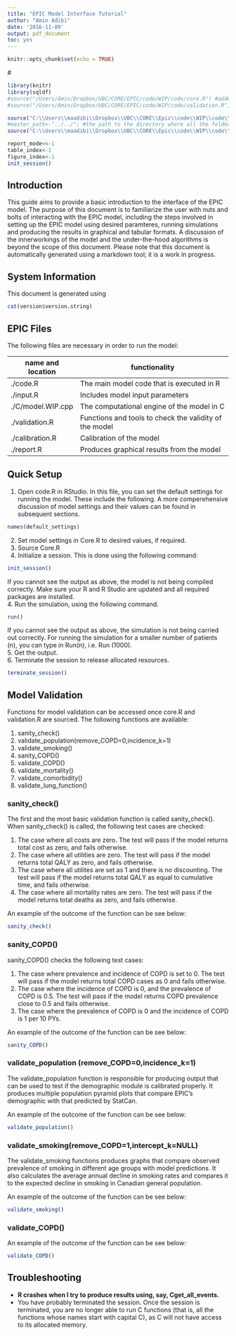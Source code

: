 ```yaml
---
title: "EPIC Model Interface Tutorial"
author: "Amin Adibi"
date: '2016-11-09'
output: pdf_document
toc: yes
---
```


```r
knitr::opts_chunk$set(echo = TRUE)
```
#<!-- sourcing files for subsequent r code  --> 
```r
library(knitr)
library(sqldf)
#source("/Users/Amin/Dropbox/UBC/CORE/EPIC/code/WIP/code/core.R") #added, was missing. Amin
#source("/Users/Amin/Dropbox/UBC/CORE/EPIC/code/WIP/code/validation.R") #added, was missing. Amin

source("C:\\Users\\maadibi\\Dropbox\\UBC\\CORE\\Epic\\code\\WIP\\code\\core.R") #added, was missing. Amin
#master_path<-"../../"; #the path to the directory where all the folders reside. Amin. 
source("C:\\Users\\maadibi\\Dropbox\\UBC\\CORE\\Epic\\code\\WIP\\code\\validation.R")

report_mode<<-1
table_index<-1
figure_index<-1
init_session()
```


## Introduction

This guide aims to provide a basic introduction to the interface of the EPIC model. The purpose of this document is to familiarize the user with nuts and bolts of interacting with the EPIC model, including the steps involved in setting up the EPIC model using desired paramteres, running simulations and producing the results in graphical and tabular formats. A discussion of the innerworkings of the model and the under-the-hood algorithms is beyond the scope of this document. Please note that this document is automatically generated using a markdown tool; it is a work in progress.

## System Information
This document is generated using 
```r
cat(version$version.string)
```

## EPIC Files
The following files are necessary in order to run the model:

| name and location |                   functionality                  | 
|-------------------|--------------------------------------------------|
|  ./code.R         | The main model code that is executed in R        | 
|  ./input.R        | Includes model input parameters                  | 
|  ./C/model.WIP.cpp| The computational engine of the model in C       | 
|   ./validation.R  | Functions and tools to check the validity of the model| 
|   ./calibration.R | Calibration of the model                         | 
|   ./report.R      | Produces graphical results from the model        |

## Quick Setup
1. Open code.R in RStudio. In this file, you can set the default settings for running the model. These include the following. A more comperehensive discussion of model settings and their values can be found in subsequent sections.  
```r
names(default_settings) 
```
2. Set model settings in Core.R to desired values, if required. 
3. Source Core.R
4. Initialize a session. This is done using the following command:  
```r
init_session()
```
If you cannot see the output as above, the model is not being compiled correctly. Make sure your R and R Studio are updated and all required packages are installed.  
4. Run the simulation, using the following command. 
```r
run()
```
If you cannot see the output as above, the simulation is not being carried out correctly. For running the simulation for a smaller number of patients (n), you can type in Run(n), i.e. Run (1000).  
5. Get the output.  
6. Terminate the session to release allocated resources. 
```r
terminate_session()
```

## Model Validation
Functions for model validation can be accessed once core.R and validation.R are sourced. The following functions are available:

1. sanity_check()
2. validate_population(remove_COPD=0,incidence_k=1)
3. validate_smoking()
4. sanity_COPD()
5. validate_COPD()
6. validate_mortality()
7. validate_comorbidity()
8. validate_lung_function()

### sanity_check()
The first and the most basic validation function is called sanity_check(). When sanity_check() is called, the following test cases are checked:

1. The case where all costs are zero. The test will pass if the model returns total cost as zero, and fails otherwise.
2. The case where all utilities are zero. The test will pass if the model returns total QALY as zero, and fails otherwise.
3. The case where all utilites are set as 1 and there is no discounting. The test will pass if the model returns total QALY as equal to cumulative time, and fails otherwise.
4. The case where all mortality rates are zero. The test will pass if the model returns total deaths as zero, and fails otherwise.

An example of the outcome of the function can be see below:
```r
sanity_check()
```

### sanity_COPD()
sanity_COPD() checks the following test cases:

1. The case where prevalence and incidence of COPD is set to 0. The test will pass if the model returns total COPD cases as 0 and fails otherwise.
2. The case where the incidence of COPD is 0, and the prevalence of COPD is 0.5. The test will pass if the model returns COPD prevalence close to 0.5 and fails otherwise.
3. The case where the prevalence of COPD is 0 and the incidence of COPD is 1 per 10 PYs.
<!--- What should the answer be? -->

An example of the outcome of the function can be see below:
```r
sanity_COPD()
```


### validate_population (remove_COPD=0,incidence_k=1)

The validate_population function is responsible for producing output that can be used to test if the demographic module is calibrated properly. It produces multiple population pyramid plots that compare EPIC's demographic with that predicted by StatCan.  


An example of the outcome of the function can be see below:
```r
validate_population()
```

### validate_smoking(remove_COPD=1,intercept_k=NULL)
The validate_smoking functions produces graphs that compare observed prevalence of smoking in different age groups with model predictions. It also calculates the average annual decline in smoking rates and compares it to the expected decline in smoking in Canadian general population. 

An example of the outcome of the function can be see below:
```r
validate_smoking()
```




### validate_COPD()
<!--- I have no idea what this function does -->

An example of the outcome of the function can be see below:
```r
validate_COPD()
```

<!---
### validate_mortality()
An example of the outcome of the function can be see below:
```r
validate_mortality()
```

### validate_comorbidity()
An example of the outcome of the function can be see below:
```r
validate_comorbidity()
```

### validate_lung_function()
An example of the outcome of the function can be see below:
```r
validate_lung_function()
```
-->

## Troubleshooting
* **R crashes when I try to produce results using, say, Cget_all_events.**
* You have probably terminated the session. Once the session is terminated, you are no longer able to run C functions (that is, all the functions whose names start with capital C), as C will not have access to its allocated memory.

